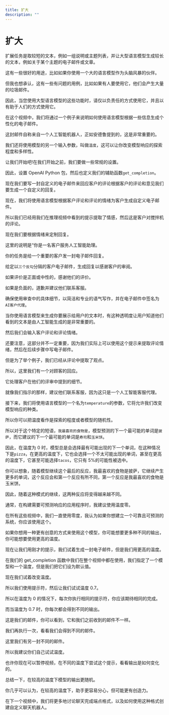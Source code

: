 ```yaml
---
title: 扩大
description: ""
---
```


# 扩大

<Player title="prompt_eng_07_expanding_v3" />

扩展任务是取较短的文本，例如一组说明或主题列表，并让大型语言模型生成较长的文本，例如关于某个主题的电子邮件或文章。

这有一些很好的用途，比如如果你使用一个大的语言模型作为头脑风暴的伙伴。

但我也想承认，这有一些有问题的用例，比如如果有人要使用它，他们会产生大量的垃圾邮件。

因此，当您使用大型语言模型的这些功能时，请仅以负责任的方式使用它，并且以有助于人们的方式使用它。

在这个视频中，我们将通过一个例子来说明如何使用语言模型根据一些信息生成个性化的电子邮件。

这封邮件自称来自一个人工智能机器人，正如安德鲁提到的，这是非常重要的。

我们还将使用模型的另一个输入参数，叫做`温度`，这可以让你改变模型响应的探索程度和多样性。

让我们开始吧!在我们开始之前，我们要做一些常规的设置。

因此，设置 OpenAI Python 包，然后也定义我们的辅助函数`get_completion`。

现在我们要写一封自定义的电子邮件来回应客户的评论根据客户的评论和意见我们要生成一个自定义的回复。

现在，我们将使用语言模型根据客户评论和评论的情绪为客户生成自定义电子邮件。

所以我们已经用我们在推理视频中看到的提示提取了情感，然后这是客户对搅拌机的评论。

现在我们要根据情绪来定制回复。

这里的说明是“你是一名客户服务人工智能助理。

你的任务是给一个重要的客户发一封电子邮件回复。

给定以`三个反勾`分隔的客户电子邮件，生成回复以感谢客户的审阅。

如果评价是正面或中性的，感谢他们的评价。

如果是负面的，道歉并建议他们联系客服。

确保使用审查中的具体细节，以简洁和专业的语气写作，并在电子邮件中签名为`AI客户代理`。

当你使用语言模型来生成你要展示给用户的文本时，有这种透明度让用户知道他们看到的文本是由人工智能生成的是非常重要的。

然后我们会输入客户评论和评论情绪。

还要注意，这部分并不一定重要，因为我们实际上可以使用这个提示来提取评论情绪，然后在后续步骤中写电子邮件。

但是为了举个例子，我们已经从评论中提取了观点。

所以，这里我们有一个对顾客的回应。

它处理客户在他们的评审中提到的细节。

就像我们指示的那样，建议他们联系客服，因为这只是一个人工智能客服代理。

接下来，我们将使用语言模型的一个名为`temperature`的参数，它将允许我们改变模型响应的种类。

所以你可以把温度看作是探索的程度或者模型的随机性。

所以对于这个特定的短语，`我最喜欢的食物是`，模型预测的下一个最可能的单词是`披萨`，而它建议的下一个最可能的单词是`寿司`和`玉米饼`。

因此，在温度为 0 时，模型总是会选择最有可能出现的下一个单词，在这种情况下是`pizza`，在更高的温度下，它也会选择一个不太可能出现的单词，甚至在更高的温度下，它甚至可能选择`tacos`，它只有 5%的可能性被选中。

你可以想象，随着模型继续这个最后的反应，我最喜欢的食物是披萨，它继续产生更多的单词，这个反应会和第一个反应有所不同，第一个反应是我最喜欢的食物是玉米饼。

因此，随着这种模式的继续，这两种反应将变得越来越不同。

通常，在构建需要可预测响应的应用程序时，我建议使用温度零。

在所有这些视频中，我们一直使用零度，我认为如果你想建立一个可靠且可预测的系统，你应该使用这个。

如果你想用一种更有创意的方式来使用这个模型，你可能想要更多种不同的输出，你可能想要使用更高的温度。

现在让我们用刚才的提示，我们试着生成一封电子邮件，但是我们用更高的温度。

在我们的 get_completion 函数中我们在整个视频中都在使用，我们指定了一个模型和一个温度，但是我们把它们设为默认值。

现在我们试着改变温度。

所以我们使用提示符，然后让我们试试温度 0.7。

所以在温度为 0 的情况下，每次你执行相同的提示符，你应该期待相同的完成。

而当温度为 0.7 时，你每次都会得到不同的输出。

这是我们的邮件，你可以看到，它和我们之前收到的邮件不一样。

我们再执行一次，看看我们会得到不同的邮件。

这里我们有另一封不同的邮件。

所以我建议你们自己试试温度。

也许你现在可以暂停视频，在不同的温度下尝试这个提示，看看输出是如何变化的。

总结一下，在较高的温度下模型的输出更随机。

你几乎可以认为，在较高的温度下，助手更容易分心，但可能更有创造力。

在下一个视频中，我们将更多地讨论聊天完成端点格式，以及如何使用这种格式创建自定义聊天机器人。
